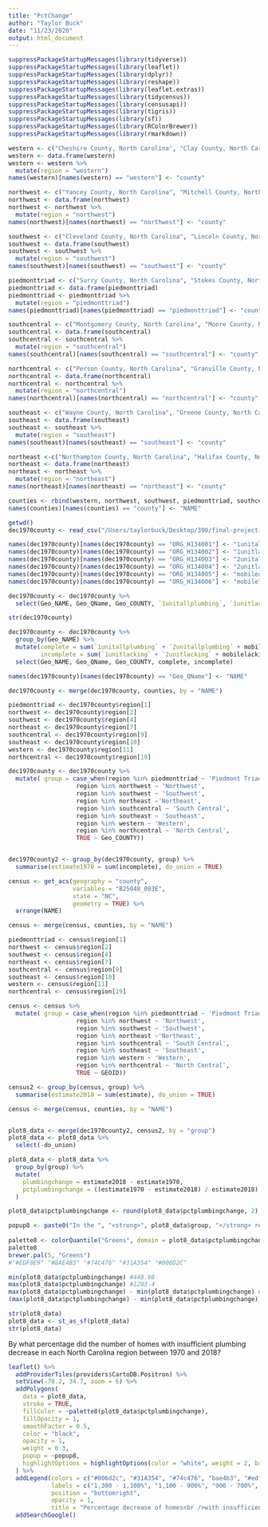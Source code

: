 ```yaml
---
title: "PctChange"
author: "Taylor Buck"
date: "11/23/2020"
output: html_document
---
```


```r
suppressPackageStartupMessages(library(tidyverse))
suppressPackageStartupMessages(library(leaflet))
suppressPackageStartupMessages(library(dplyr))
suppressPackageStartupMessages(library(reshape))
suppressPackageStartupMessages(library(leaflet.extras))
suppressPackageStartupMessages(library(tidycensus))
suppressPackageStartupMessages(library(censusapi))
suppressPackageStartupMessages(library(tigris))
suppressPackageStartupMessages(library(sf))
suppressPackageStartupMessages(library(RColorBrewer))
suppressPackageStartupMessages(library(rmarkdown))
```

```r
western <- c("Cheshire County, North Carolina", "Clay County, North Carolina", "Macon County, North Carolina", "Swain County, North Carolina", "Jackson County, North Carolina", "Haywood County, North Carolina", "Transylvania County, North Carolina", "Madison County, North Carolina", "Buncombe County, North Carolina", "Henderson County, North Carolina", "Polk County, North Carolina", "Rutherford County, North Carolina", "Graham County, North Carolina", "Cherokee County, North Carolina")
western <- data.frame(western)
western <- western %>%
  mutate(region = "western")
names(western)[names(western) == "western"] <- "county"

northwest <- c("Yancey County, North Carolina", "Mitchell County, North Carolina", "McDowell County, North Carolina", "Burke County, North Carolina", "Caldwell County, North Carolina", "Avery County, North Carolina", "Watauga County, North Carolina", "Catawba County, North Carolina", "Alexander County, North Carolina", "Wilkes County, North Carolina", "Ashe County, North Carolina", "Alleghany County, North Carolina")
northwest <- data.frame(northwest)
northwest <- northwest %>%
  mutate(region = "northwest")
names(northwest)[names(northwest) == "northwest"] <- "county"

southwest <- c("Cleveland County, North Carolina", "Lincoln County, North Carolina", "Gaston County, North Carolina", "Mecklenburg County, North Carolina", "Union County, North Carolina", "Anson County, North Carolina", "Stanly County, North Carolina", "Cabarrus County, North Carolina", "Rowan County, North Carolina", "Iredell County, North Carolina")
southwest <- data.frame(southwest)
southwest <- southwest %>%
  mutate(region = "southwest")
names(southwest)[names(southwest) == "southwest"] <- "county"

piedmonttriad <- c("Surry County, North Carolina", "Stokes County, North Carolina", "Rockingham County, North Carolina", "Caswell County, North Carolina", "Yadkin County, North Carolina", "Forsyth County, North Carolina", "Davie County, North Carolina", "Davidson County, North Carolina", "Randolph County, North Carolina", "Guilford County, North Carolina", "Alamance County, North Carolina")
piedmonttriad <- data.frame(piedmonttriad)
piedmonttriad <- piedmonttriad %>%
  mutate(region = "piedmonttriad")
names(piedmonttriad)[names(piedmonttriad) == "piedmonttriad"] <- "county"

southcentral <- c("Montgomery County, North Carolina", "Moore County, North Carolina", "Richmond County, North Carolina", "Scotland County, North Carolina", "Robeson County, North Carolina", "Columbus County, North Carolina", "Bladen County, North Carolina", "Sampson County, North Carolina", "Cumberland County, North Carolina", "Hoke County, North Carolina")
southcentral <- data.frame(southcentral)
southcentral <- southcentral %>%
  mutate(region = "southcentral")
names(southcentral)[names(southcentral) == "southcentral"] <- "county"

northcentral <- c("Person County, North Carolina", "Granville County, North Carolina", "Vance County, North Carolina", "Warren County, North Carolina", "Orange County, North Carolina", "Durham County, North Carolina", "Chatham County, North Carolina", "Lee County, North Carolina", "Harnett County, North Carolina", "Johnston County, North Carolina", "Wilson County, North Carolina", "Edgecombe County, North Carolina", "Nash County, North Carolina", "Wake County, North Carolina", "Franklin County, North Carolina")
northcentral <- data.frame(northcentral)
northcentral <- northcentral %>%
  mutate(region = "northcentral")
names(northcentral)[names(northcentral) == "northcentral"] <- "county"

southeast <- c("Wayne County, North Carolina", "Greene County, North Carolina", "Lenoir County, North Carolina", "Craven County, North Carolina", "Pamlico County, North Carolina", "Duplin County, North Carolina", "Onslow County, North Carolina", "Pender County, North Carolina", "Brunswick County, North Carolina", "New Hanover County, North Carolina", "Carteret County, North Carolina", "Jones County, North Carolina")
southeast <- data.frame(southeast)
southeast <- southeast %>%
  mutate(region = "southeast")
names(southeast)[names(southeast) == "southeast"] <- "county"

northeast <-c("Northampton County, North Carolina", "Halifax County, North Carolina", "Hertford County, North Carolina", "Gates County, North Carolina", "Bertie County, North Carolina", "Martin County, North Carolina", "Pitt County, North Carolina", "Beaufort County, North Carolina", "Hyde County, North Carolina", "Dare County, North Carolina", "Tyrrell County, North Carolina", "Washington County, North Carolina", "Currituck County, North Carolina", "Camden County, North Carolina", "Pasquotank County, North Carolina", "Perquimans County, North Carolina", "Chowan County, North Carolina")
northeast <- data.frame(northeast)
northeast <- northeast %>%
  mutate(region = "northeast")
names(northeast)[names(northeast) == "northeast"] <- "county"

counties <- rbind(western, northwest, southwest, piedmonttriad, southcentral, northcentral, southeast, northeast)
names(counties)[names(counties) == "county"] <- "NAME"

getwd()
dec1970county <- read_csv("/Users/taylorbuck/Desktop/390/final-project-korie/dec1970county.csv")

names(dec1970county)[names(dec1970county) == "ORG_H134001"] <- "1unitallplumbing"
names(dec1970county)[names(dec1970county) == "ORG_H134002"] <- "1unitlacking"
names(dec1970county)[names(dec1970county) == "ORG_H134003"] <- "2unitallplumbing"
names(dec1970county)[names(dec1970county) == "ORG_H134004"] <- "2unitlacking"
names(dec1970county)[names(dec1970county) == "ORG_H134005"] <- "mobileallplumbing"
names(dec1970county)[names(dec1970county) == "ORG_H134006"] <- "mobilelacking"

dec1970county <- dec1970county %>%
  select(Geo_NAME, Geo_QName, Geo_COUNTY, `1unitallplumbing`, `1unitlacking`, `2unitallplumbing`, `2unitlacking`, mobileallplumbing, mobilelacking)

str(dec1970county)

dec1970county <- dec1970county %>%
  group_by(Geo_NAME) %>%
  mutate(complete = sum(`1unitallplumbing` + `2unitallplumbing` + mobileallplumbing),
         incomplete = sum(`1unitlacking` + `2unitlacking` + mobilelacking)) %>%
  select(Geo_NAME, Geo_QName, Geo_COUNTY, complete, incomplete)

names(dec1970county)[names(dec1970county) == "Geo_QName"] <- "NAME"

dec1970county <- merge(dec1970county, counties, by = "NAME")

piedmonttriad <- dec1970county$region[1]
northwest <- dec1970county$region[2]
southwest <- dec1970county$region[4]
northeast <- dec1970county$region[7]
southcentral <- dec1970county$region[9]
southeast <- dec1970county$region[10]
western <- dec1970county$region[11]
northcentral <- dec1970county$region[19]

dec1970county <- dec1970county %>%
  mutate( group = case_when(region %in% piedmonttriad ~ 'Piedmont Triad',
                   region %in% northwest ~ 'Northwest',
                   region %in% southwest ~ 'Southwest',
                   region %in% northeast ~'Northeast',
                   region %in% southcentral ~ 'South Central',
                   region %in% southeast ~ 'Southeast',
                   region %in% western ~ 'Western',
                   region %in% northcentral ~ 'North Central',
                   TRUE ~ Geo_COUNTY))


dec1970county2 <- group_by(dec1970county, group) %>%
  summarise(estimate1970 = sum(incomplete), do_union = TRUE)

census <- get_acs(geography = "county",
                  variables = "B25048_003E",
                  state = "NC",
                  geometry = TRUE) %>%
  arrange(NAME)

census <- merge(census, counties, by = "NAME")

piedmonttriad <- census$region[1]
northwest <- census$region[2]
southwest <- census$region[4]
northeast <- census$region[7]
southcentral <- census$region[9]
southeast <- census$region[10]
western <- census$region[11]
northcentral <- census$region[19]

census <- census %>%
  mutate( group = case_when(region %in% piedmonttriad ~ 'Piedmont Triad',
                   region %in% northwest ~ 'Northwest',
                   region %in% southwest ~ 'Southwest',
                   region %in% northeast ~'Northeast',
                   region %in% southcentral ~ 'South Central',
                   region %in% southeast ~ 'Southeast',
                   region %in% western ~ 'Western',
                   region %in% northcentral ~ 'North Central',
                   TRUE ~ GEOID))

census2 <- group_by(census, group) %>%
  summarise(estimate2018 = sum(estimate), do_union = TRUE)

census <- merge(census, counties, by = "NAME")


plot8_data <- merge(dec1970county2, census2, by = "group")
plot8_data <- plot8_data %>%
  select(-do_union)

plot8_data <- plot8_data %>%
  group_by(group) %>%
  mutate(
    plumbingchange = estimate2018 - estimate1970,
    pctplumbingchange = ((estimate1970 - estimate2018) / estimate2018) * 100
  )

plot8_data$pctplumbingchange <- round(plot8_data$pctplumbingchange, 2) 

popup8 <- paste0("In the ", "<strong>", plot8_data$group, "</strong> region, homes with insufficient plumbing decreased by ", "<strong>", plot8_data$pctplumbingchange, "%</strong> between 1970 and 2018")
  
palette8 <- colorQuantile("Greens", domain = plot8_data$pctplumbingchange, n = 5)
palette8
brewer.pal(5, "Greens")
#"#EDF8E9" "#BAE4B3" "#74C476" "#31A354" "#006D2C"

min(plot8_data$pctplumbingchange) #448.98
max(plot8_data$pctplumbingchange) #1283.4
max(plot8_data$pctplumbingchange) - min(plot8_data$pctplumbingchange) #834.42
(max(plot8_data$pctplumbingchange) - min(plot8_data$pctplumbingchange)) / 5 #166.884

str(plot8_data)
plot8_data <- st_as_sf(plot8_data)
str(plot8_data)
```

By what percentage did the number of homes with insufficient plumbing decrease in each North Carolina region between 1970 and 2018?

```r
leaflet() %>%
  addProviderTiles(providers$CartoDB.Positron) %>%
  setView(-78.2, 34.7, zoom = 6) %>%
  addPolygons(
    data = plot8_data,
    stroke = TRUE,
    fillColor = ~palette8(plot8_data$pctplumbingchange),
    fillOpacity = 1,
    smoothFactor = 0.5,
    color = "black",
    opacity = 1,
    weight = 0.3,
    popup = ~popup8,
    highlightOptions = highlightOptions(color = "white", weight = 2, bringToFront = TRUE)
  ) %>%
  addLegend(colors = c("#006d2c", "#31A354", "#74c476", "bae4b3", "#edf8e9"),
            labels = c("1,300 - 1,100%", "1,100 - 900%", "900 - 700%", "700 - 500%", "500 - 300%"),
            position = "bottomright",
            opacity = 1,
            title = "Percentage decrease of homes<br />with insufficient plumbing") %>%
  addSearchGoogle()
```

